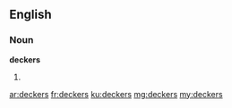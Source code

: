 ==English==

===Noun===
'''deckers'''

# {{plural of|decker}}

[[ar:deckers]]
[[fr:deckers]]
[[ku:deckers]]
[[mg:deckers]]
[[my:deckers]]